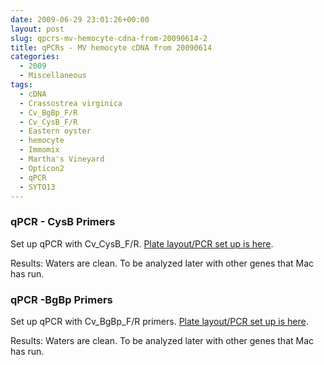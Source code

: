 ```yaml
---
date: 2009-06-29 23:01:26+00:00
layout: post
slug: qpcrs-mv-hemocyte-cdna-from-20090614-2
title: qPCRs - MV hemocyte cDNA from 20090614
categories:
  - 2009
  - Miscellaneous
tags:
  - cDNA
  - Crassostrea virginica
  - Cv_BgBp_F/R
  - Cv_CysB_F/R
  - Eastern oyster
  - hemocyte
  - Immomix
  - Martha's Vineyard
  - Opticon2
  - qPCR
  - SYTO13
---
```


### qPCR - CysB Primers



Set up qPCR with Cv_CysB_F/R. [Plate layout/PCR set up is here](https://eagle.fish.washington.edu/Arabidopsis/Notebook%20Workup%20Files/20090629-02.jpg).

Results: Waters are clean. To be analyzed later with other genes that Mac has run.





### qPCR -BgBp Primers



Set up qPCR with Cv_BgBp_F/R primers. [Plate layout/PCR set up is here](https://eagle.fish.washington.edu/Arabidopsis/Notebook%20Workup%20Files/20090629-01.jpg).

Results: Waters are clean. To be analyzed later with other genes that Mac has run.

